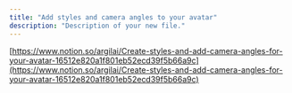 ```yaml
---
title: "Add styles and camera angles to your avatar"
description: "Description of your new file."
---
```


[https://www.notion.so/argilai/Create-styles-and-add-camera-angles-for-your-avatar-16512e820a1f801eb52ecd39f5b66a9c](https://www.notion.so/argilai/Create-styles-and-add-camera-angles-for-your-avatar-16512e820a1f801eb52ecd39f5b66a9c)